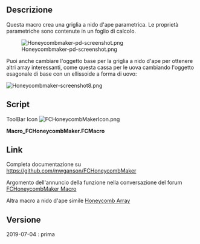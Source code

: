 <languages/>

<div class="mw-translate-fuzzy">
{{Macro/it
|Name=FCHoneycombMaker
|Icon=FCHoneycombMakerIcon.png
|Description=Questa macro crea una griglia a nido d'ape parametrica.<br/>Le proprietà parametriche sono contenute in un foglio di calcolo.<br/>Puoi anche cambiare l'oggetto base per la griglia a nido d'ape per ottenere altri array interessanti, come questa cassa d'uovo cambiando il oggetto esagonale di base con un ellissoide a forma di uovo.<br/>L'inclusione del raggio esagonale, la separazione tra esagoni, ecc., può essere modificata tramite un foglio di calcolo incluso.
|Author=TheMarkster
|Version=2020.10.30
|Date=2020-10-30
|FCVersion=0.17 é superiore
|Download=[https://www.freecadweb.org/wiki/images/2/2d/FCHoneycombMakerIcon.png ToolBar Icon]
}}
</div>

<span id="Description"></span>
==Descrizione==

Questa macro crea una griglia a nido d'ape parametrica. Le proprietà parametriche sono contenute in un foglio di calcolo.


[[Image:Honeycombmaker-pd-screenshot.png]]

Puoi anche cambiare l'oggetto base per la griglia a nido d'ape per ottenere altri array interessanti, come questa cassa per le uova cambiando l'oggetto esagonale di base con un ellissoide a forma di uovo:

[[Image:Honeycombmaker-screenshot8.png]]
{{clear}}

==Script==

ToolBar Icon [[File:FCHoneycombMakerIcon.png]]

'''Macro_FCHoneycombMaker.FCMacro'''

{{MacroCode|code=
# -*- coding: utf-8 -*-
"""
***************************************************************************
*   Copyright (c) 2018-2019 <TheMarkster>                                 *
*                                                                         *
*   This file is a supplement to the FreeCAD CAx development system.      *
*                                                                         *
*   This program is free software; you can redistribute it and/or modify  *
*   it under the terms of the GNU Lesser General Public License (LGPL)    *
*   as published by the Free Software Foundation; either version 2 of     *
*   the License, or (at your option) any later version.                   *
*                                                                         *
*   This software is distributed in the hope that it will be useful,      *
*   but WITHOUT ANY WARRANTY; without even the implied warranty of        *
*   MERCHANTABILITY or FITNESS FOR A PARTICULAR PURPOSE.  See the         *
*   GNU Library General Public License at http://www.gnu.org/licenses     *
*   for more details.                                                     *
*                                                                         *
*   For more information about the GNU Library General Public License     *
*   write to the Free Software Foundation, Inc., 59 Temple Place,         *
*   Suite 330, Boston, MA  02111-1307 USA                                 *
*                                                                         *
***************************************************************************
"""



"""
FCHoneycombMaker

This is a macro to aid in creation of a honeycomb grid.  Parameters,
including hexagon radius, separation between hexagons, etc., can be modified via an included spreadsheet.
"""

__title__ = "FCHoneycombMaker"
__author__ = "TheMarkster"
__url__ = "https://github.com/mwganson/FCHoneycombMaker"
__Wiki__ = "https://github.com/mwganson/FCHoneycombMaker/blob/master/README.md"
__date__ = "2020.10.30" #year.month.date
__version__ = __date__




import FreeCAD
import math
import Part,Draft,DraftTools
from PySide import QtCore, QtGui
import ProfileLib.RegularPolygon
import Sketcher

RADIUS = 2
SEPARATION = .25 
PLATE_WIDTH = 20
PLATE_LENGTH = 55
PLATE_HEIGHT = 5

FreeCAD.Console.PrintMessage ('\nFCHoneycombMaker v'+__version__+'\n')


def makeHexagonSketch(sketchName):
    #would use the polygon tool, but is buggy and sometimes creates squares instead of hexagons, so the manual way
    sketch = App.ActiveDocument.getObject(sketchName)
#we just place the vertices any old where and then constrain them into place later
    sketch.addGeometry(Part.LineSegment(App.Vector(-2.000000,1.448548,0),App.Vector(0.500515,2.469759,0)),False)
    sketch.addGeometry(Part.LineSegment(App.Vector(0.500515,2.469759,0),App.Vector(2.000000,1.696951,0)),False)
    sketch.addConstraint(Sketcher.Constraint('Coincident',0,2,1,1)) 
    sketch.addGeometry(Part.LineSegment(App.Vector(2.000000,1.696951,0),App.Vector(2.736140,-0.676675,0)),False)
    sketch.addConstraint(Sketcher.Constraint('Coincident',1,2,2,1)) 
    sketch.addGeometry(Part.LineSegment(App.Vector(2.736140,-0.676675,0),App.Vector(1.000000,-2.415493,0)),False)
    sketch.addConstraint(Sketcher.Constraint('Coincident',2,2,3,1)) 
    sketch.addGeometry(Part.LineSegment(App.Vector(1.000000,-2.415493,0),App.Vector(-3.000000,-1.000000,0)),False)
    sketch.addConstraint(Sketcher.Constraint('Coincident',3,2,4,1)) 
    sketch.addGeometry(Part.LineSegment(App.Vector(-3.000000,-1.000000,0),App.Vector(-2.000000,1.365748,0)),False)
    sketch.addConstraint(Sketcher.Constraint('Coincident',4,2,5,1)) 
    sketch.addConstraint(Sketcher.Constraint('Coincident',5,2,0,1)) 
    sketch.addGeometry(Part.Circle(App.Vector(0.000000,0.000000,0),App.Vector(0,0,1),3.535498),False) #construction circle
    sketch.addConstraint(Sketcher.Constraint('Coincident',6,3,-1,1)) 
    sketch.addConstraint(Sketcher.Constraint('Radius',6,3.535498)) 
    sketch.setDatum(7,App.Units.Quantity('2.000000 mm'))
    sketch.addConstraint(Sketcher.Constraint('PointOnObject',4,2,6)) #constrain all vertices to the circumference
    sketch.addConstraint(Sketcher.Constraint('PointOnObject',0,1,6)) 
    sketch.addConstraint(Sketcher.Constraint('PointOnObject',0,2,6)) 
    sketch.addConstraint(Sketcher.Constraint('PointOnObject',1,2,6)) 
    sketch.addConstraint(Sketcher.Constraint('PointOnObject',2,2,6)) 
    sketch.addConstraint(Sketcher.Constraint('PointOnObject',3,2,6)) 
    sketch.toggleConstruction(6) 
    sketch.addConstraint(Sketcher.Constraint('Equal',5,0)) #set all lines equal
    sketch.addConstraint(Sketcher.Constraint('Equal',0,1)) 
    sketch.addConstraint(Sketcher.Constraint('Equal',1,2)) 
    sketch.addConstraint(Sketcher.Constraint('Equal',2,3)) 
    sketch.addConstraint(Sketcher.Constraint('Equal',3,4)) 
    sketch.addConstraint(Sketcher.Constraint('Horizontal',0)) #make one of them horizontal
    sketch.setExpression('Constraints[7]', u'EditMe.radius')





if not App.ActiveDocument:
    App.newDocument()
if hasattr(App.ActiveDocument,"EditMe"):
    raise StandardError("FCHoneycombMaker Error: Please run only once per document.  Create a new document and try again.\n")

worksheet = App.ActiveDocument.addObject("Spreadsheet::Sheet", "EditMe")
worksheet.setColumnWidth('A',150)
set = worksheet.set

worksheet.mergeCells('A11:G25')
msg1 = """Instructions:

You should only run the macro once unless you want to start again from scratch.

Edit the values in column B to define your honeycomb.  You can also edit the objects (plate, arrays, etc.), but it's 
probably better to do all the editing here in the spreadsheet at least until you get it more or less like you want it before
doing some final tweaking directly on the objects.

Hexagon radius -- the circumradius of the individual hexagons (circle with each vertex on its circumference).

Hexagon separation -- distance between each hexagon, the thickness of the grid produced after cutting the hexagons from the plate.

Plate dimensions -- sets the dimensions of the plate out of which the honeycomb can be cut.  These values are used to calculate
the countX and countY variables.  You can delete the plate object if you wish to apply the hexagon arrays to a different structure.

Tweak X,Y,Z -- Edit these to move both hexagon arrays independently of the plate object, for example to center the arrays inside 
the plate.

CountX and CountY -- number of hexagons in the 2 arrays.  These are calculated based on the plate size, radius of hexagons, and 
separation between them, but you will probably want to modify these manually.  Just remember if you modify them you are replacing 
the formulas in those cells with immediate values, and thus they won't be recalulated for you if other changes are made.

If you would prefer a round plate, simply delete the plate object and replace it with a cylinder, and then use the Tweak values 
and countX and countY variables to arrange the hexagon arrays to your liking.

"""
set('A13', msg1)


aliases={'radius':'B2', 'separation':'B3', 'width':'B4', 'length':'B5', 'height':'B6', 'tweakX':'B8','tweakY':'B9','tweakZ':'B10',
'xInterval':'E2', 'yInterval':'E3', 'firstX':'E4', 'firstY':'E5','countX':'E6', 'countY':'E7','array2XPos':'E8','array2YPos':'E9',

 }

for k,v in aliases.items():
   worksheet.setAlias(v,k)



set('A1', 'User Variables')
set('D1','Calculated Values')
set('A2', 'Hexagon Radius:')
set(aliases['radius'], str(RADIUS))
set('A3', 'Hexagon Separation:')
set(aliases['separation'], str(SEPARATION))
set('A4', 'Grid Width:')
set(aliases['width'], str(PLATE_WIDTH))
set('A5', 'Grid Length:')
set(aliases['length'], str(PLATE_LENGTH))
set('A6', 'Grid Height:')
set(aliases['height'], str(PLATE_HEIGHT))
set('A8', 'Tweak X:')
set(aliases['tweakX'],u'0')
set('A9', 'Tweak Y:')
set(aliases['tweakY'],u'0')
set('A10', 'Tweak Z:')
set(aliases['tweakZ'],u'0')




set('D2','X Interval:')
set(aliases['xInterval'],'=2*sin(60deg)*(B2*2+(B3-0.267949*B2))')
set('D3', 'Y Interval:')
set(aliases['yInterval'], '=2*B2+(B3-0.267949*B2)' )
set('D4', 'First X:')
set(aliases['firstX'], '=B2')
set('D5', 'First Y:')
set(aliases['firstY'], '=B2')
set('D6', 'Count X:')
set(aliases['countX'], '=round((B5) / E2) + 2')
set('D7', 'Count Y:')
set(aliases['countY'], '=round((B4) / E3) + 2')
set ('D8', 'Array2 XPos:')
set (aliases['array2XPos'], '=sin(60deg)*(B2*2+B3-0.26794899999999999*B2)')
set ('D9', 'Array2 YPos:')
set (aliases['array2YPos'],'=E3/2')





#xInterval = float(worksheet.getContents(aliases['xInterval']))
xInterval = 2*math.sin(math.pi/180.0*60)*(RADIUS*2+(SEPARATION-0.267949))
yInterval = 2*RADIUS+(SEPARATION-0.267949)
#yInterval = float(worksheet.getContents(aliases['yInterval']))
firstX = RADIUS
firstY = RADIUS

countY = int((PLATE_LENGTH) / yInterval)
countX = int((PLATE_WIDTH) / xInterval)




App.ActiveDocument.addObject("Part::RegularPolygon","HoneycombHexagon")
App.ActiveDocument.HoneycombHexagon.Polygon=6
App.ActiveDocument.HoneycombHexagon.setExpression('Circumradius','EditMe.radius')
hexagonObject = App.ActiveDocument.getObject("HoneycombHexagon")
Gui.ActiveDocument.getObject("HoneycombHexagon").Visibility=False


extrudedHexagonObject = App.ActiveDocument.addObject('Part::Extrusion', 'ExtrudedHexagon')
extrudedHexagonObject.Base = hexagonObject
extrudedHexagonObject.setExpression('LengthFwd','EditMe.height')
extrudedHexagonObject.Solid=True
#extrudedHexagonObject.Placement=App.Placement(App.Vector(firstX,firstY,0),App.Rotation(0,0,0),App.Vector(0,0,0))
extrudedHexagonObject.setExpression('Placement.Base.x','EditMe.firstX+EditMe.tweakX')
extrudedHexagonObject.setExpression('Placement.Base.y','EditMe.firstY+EditMe.tweakY')
extrudedHexagonObject.setExpression('Placement.Base.z', 'EditMe.tweakZ')

xvector = App.Vector(xInterval,0,0)
yvector = App.Vector(0, yInterval,0)
if not hasattr(Draft,"make_ortho_array"):
    row1Array = Draft.makeArray(extrudedHexagonObject, xvector,yvector,countX,countY,name="HoneycombArray1")
    row2Array = Draft.makeArray(extrudedHexagonObject, xvector,yvector,countX,countY,name="HoneycombArray2")
else:
    row1Array = Draft.make_ortho_array(extrudedHexagonObject, v_x=xvector,v_y=yvector,n_x=countX,n_y=countY,use_link=False)
    row2Array = Draft.make_ortho_array(extrudedHexagonObject, v_x=xvector,v_y=yvector,n_x=countX,n_y=countY,use_link=False)
App.ActiveDocument.recompute()
row2Array.Placement = App.Placement(App.Vector(math.sin(60*math.pi/180.0)*(RADIUS*2+(SEPARATION-0.267949)),yInterval,0),App.Rotation(0,0,0),App.Vector(0,0,0))
#row2Array.setExpression('Placement.Base.x','sin(60deg) * (EditMe.radius * 2 + (EditMe.separation-0.267949*EditMe.radius))')
row2Array.setExpression('Placement.Base.x','EditMe.array2XPos')
#row2Array.setExpression('Placement.Base.y','EditMe.yInterval/2.0')
row2Array.setExpression('Placement.Base.y','EditMe.array2YPos')
row1Array.setExpression('IntervalX.x','EditMe.xInterval')
row1Array.setExpression('IntervalY.y','EditMe.yInterval')
row1Array.setExpression('NumberX','EditMe.countX')
row1Array.setExpression('NumberY','EditMe.countY')

row2Array.setExpression('IntervalX.x','EditMe.xInterval')
row2Array.setExpression('IntervalY.y','EditMe.yInterval')
row2Array.setExpression('NumberX','EditMe.countX')
row2Array.setExpression('NumberY','EditMe.countY')

App.activeDocument().addObject("Part::MultiFuse","Fused_Arrays")
#App.activeDocument().Fused_Arrays.Shapes = [App.activeDocument().HoneycombArray1,App.activeDocument().HoneycombArray2,]
App.activeDocument().Fused_Arrays.Shapes = [row1Array,row2Array,]
if not hasattr(Draft,"make_ortho_array"):
    Gui.activeDocument().HoneycombArray1.Visibility=False
    Gui.activeDocument().HoneycombArray2.Visibility=False
else:
    row1Array.Visibility=False
    row2Array.Visibility=False


window = QtGui.QApplication.activeWindow()
items=('Part Design Workbench Body','Part Workbench Object')
item,ok = QtGui.QInputDialog.getItem(window, "Select object type", "Select your object type.  It can be a Part Design body or a Part Cut object.", items, 0, False)
if ok:
    if item == items[0]: #PD Body

        App.ActiveDocument.addObject("Part::Plane", "HoneycombPlane")
        App.ActiveDocument.HoneycombPlane.setExpression('Length', u'EditMe.length')
        App.ActiveDocument.HoneycombPlane.setExpression('Width', u'EditMe.width')
        App.ActiveDocument.HoneycombPlane.setExpression('Placement.Base.x', u'EditMe.array2XPos + EditMe.radius * 2')
        App.ActiveDocument.HoneycombPlane.setExpression('Placement.Base.y', u'EditMe.array2YPos + EditMe.radius * 2')

        App.activeDocument().addObject("Part::Cut","BaseFeatureFace")
        App.ActiveDocument.getObject("BaseFeatureFace").ViewObject.Visibility=False
        App.activeDocument().BaseFeatureFace.Base = App.activeDocument().HoneycombPlane
        App.activeDocument().BaseFeatureFace.Tool = App.activeDocument().Fused_Arrays
        Gui.activeDocument().HoneycombPlane.Visibility=False
        Gui.activeDocument().Fused_Arrays.Visibility=False
        App.ActiveDocument.recompute()
        App.activeDocument().addObject('PartDesign::Body','HoneycombBody')
        App.activeDocument().HoneycombBody.BaseFeature = App.activeDocument().BaseFeatureFace
        Gui.activeView().setActiveObject('pdHoneycombBody', App.activeDocument().HoneycombBody)
        App.activeDocument().HoneycombBody.newObject("PartDesign::Pad","HoneycombPad")
        App.activeDocument().HoneycombPad.Profile = (App.activeDocument().BaseFeature, ["Face1"])
        App.activeDocument().HoneycombPad.Length = 10.0
        App.ActiveDocument.recompute()
        Gui.activeDocument().setEdit('HoneycombPad', 0)
        Gui.activeDocument().hide("BaseFeature")
        App.ActiveDocument.HoneycombPad.setExpression('Length', u'EditMe.height')
        App.ActiveDocument.HoneycombPad.Length2 = 100.000000
        App.ActiveDocument.HoneycombPad.Type = 0
        App.ActiveDocument.HoneycombPad.UpToFace = None
        App.ActiveDocument.HoneycombPad.Reversed = 0
        App.ActiveDocument.HoneycombPad.Midplane = 0
        App.ActiveDocument.HoneycombPad.Offset = 0.000000
        App.ActiveDocument.recompute()
        Gui.activeDocument().resetEdit()
    else: #Part object
        #plate = Part.makeBox(PLATE_WIDTH,PLATE_LENGTH,PLATE_HEIGHT)
        #plate = Part.makeBox(worksheet.B4, worksheet.B5, worksheet.B6)
        App.ActiveDocument.addObject("Part::Box", "Plate")
        plateObject = App.ActiveDocument.getObject("Plate")
        App.ActiveDocument.Plate.setExpression('Length', u'EditMe.length')
        App.ActiveDocument.Plate.setExpression('Width', u'EditMe.width')
        App.ActiveDocument.Plate.setExpression('Height', u'EditMe.height')
        App.ActiveDocument.Plate.setExpression('Placement.Base.x', u'EditMe.array2XPos + EditMe.radius * 2')
        App.ActiveDocument.Plate.setExpression('Placement.Base.y', u'EditMe.array2YPos + EditMe.radius * 2')

        App.activeDocument().addObject("Part::Cut","HoneycombGrid")
        App.activeDocument().HoneycombGrid.Base = App.activeDocument().Plate
        App.activeDocument().HoneycombGrid.Tool = App.activeDocument().Fused_Arrays
        Gui.activeDocument().Plate.Visibility=False
        Gui.activeDocument().Fused_Arrays.Visibility=False



App.ActiveDocument.recompute()
Gui.SendMsgToActiveView("ViewFit")
}}


==Link==

Completa documentazione su [https://github.com/mwganson/FCHoneyMaker https://github.com/mwganson/FCHoneycombMaker]

<div class="mw-translate-fuzzy">
Argomento dell'annuncio della funzione nella conversazione del forum [https://forum.freecadweb.org/viewtopic.php?f=9&t=37490 FCHoneycombMaker Macro]
</div>

<div class="mw-translate-fuzzy">
Altra macro a nido d'ape simile [https://forum.freecadweb.org/viewtopic.php?t=11008 Honeycomb Array]
</div>

<span id="Version"></span>
==Versione==

2019-07-04 : prima
